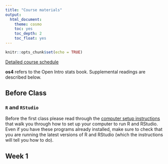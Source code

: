 ```yaml
---
title: "Course materials"
output:
  html_document:
    theme: cosmo
    toc: yes
    toc_depth: 2
    toc_float: yes
---
```


```r
knitr::opts_chunk$set(echo = TRUE)
```

[Detailed course schedule](https://docs.google.com/spreadsheets/d/1mXiC1klEjeeztOCGuBMXr5mjLeA2r6amJt77Yglg2M4/edit?usp=sharing)

**os4** refers to the Open Intro stats book. Supplemental readings are described below. 

## Before Class 

### `R` and `RStudio`

Before the first class please read through the [computer setup instructions](https://elahi.github.io/00-setup-R.html) that walk you through how to set up your computer to run R and RStudio. Even if you have these programs already installed, make sure to check that you are running the latest versions of R and RStudio (which the instructions will tell you how to do). 

## Week 1

<!-- - [Introduction to course](slides/course_intro.pdf)  -->
<!-- - [Data collection](slides/data_collection.pdf) -->
<!-- - [Mussel measurements](https://docs.google.com/spreadsheets/d/1Dh0-o0Ot6VsAXBCFV4VzEOrx538wM92Va2DjYhPoLA0/edit#gid=0) -->

<!-- *Prep for Wednesday*   -->
<!-- Install R and Rstudio on your computer (if you haven't already!), and read the following website:   -->
<!-- https://datacarpentry.org/R-ecology-lesson/00-before-we-start.html -->

<!-- When you get to the part about the working directory - create a new folder on your desktop called `biohopk-174`.  We will work from within this folder on Wednesday. In this folder, create an Rstudio project (`biohopk-174.Rproj`), as well as the following folders: -->

<!--   - data -->
<!--   - data_output -->
<!--   - docs -->
<!--   - figs -->
<!--   - scripts -->

<!-- *If you are having trouble installing RStudio please seek help from Robin or Nicole* -->

<!-- ### Wednesday -->

<!-- [Intro to R and Rstudio](https://datacarpentry.org/R-ecology-lesson/01-intro-to-r.html) -->

<!-- The first assignment is [here](oiLabs-elahi/intro_to_r/intro_to_r.pdf). I suggest that you work through the material first in a plain R script (file name ends with `.R`). Once you are comfortable with the basics of plotting from vectors within a dataframe, then write up the answers to the questions in an `.Rmd` file. A tutorial on using .Rmd files is [here](https://elahi.github.io/01-B-Rmarkdown-intro.html), and we'll get some practice using `.Rmd` files next Monday.  -->

<!-- ## Week 2 -->
<!-- ### Monday -->

<!-- - Quiz 1 -->
<!-- - Finish up data collection -->
<!-- - Examining numerical and categorical data; data viz -->

<!-- ### Wednesday -->

<!-- - Examining numerical and categorical data; data viz -->
<!-- - In advance of class, please read and work through: -->
<!--     - https://r4ds.had.co.nz/data-visualisation.html -->

<!-- - The second assignment is [here](oiLabs-elahi/intro_to_data/intro_to_data.pdf), and due in one week.  -->

<!-- ## Week 3 -->
<!-- ### Monday -->

<!-- - Quiz 2 -->
<!-- - Introduction to probability -->

<!-- ### Wednesday -->

<!-- - Conditional probability, Bayes theorem, and Bayesian inference -->
<!-- - The third assignment is [here](oiLabs-elahi/probability/probability.html), and due in one week.  -->
<!--     - Note that I've added some tips on how to format your Rmd file so that the resulting word document is easy to read: -->
<!--     - https://raw.githubusercontent.com/elahi/xdp/master/oiLabs-elahi/rmd_hw_tips/rmd_hw_tips.Rmd -->
<!--     - You can see the rendered word file [here](oiLabs-elahi/rmd_hw_tips/rmd_hw_tips.docx) -->
<!--     - As further examples, I've posted the .Rmd file and the corresponding word output for the first assignment (birth_records_xxx) in the github repository [here](https://github.com/elahi/xdp/tree/master/oiLabs-elahi/intro_to_r) -->

<!-- ## Week 4 -->

<!-- ### Monday -->

<!-- - Quiz 3 -->
<!-- - The normal distribution -->
<!-- - Practice with the normal distribution in R [here](oiLabs-elahi/normal_distribution/normal_distribution.html) -->

<!-- ### Wednesday -->

<!-- - Probability distributions, sampling distributions and the central limit theorem -->
<!-- - The fourth assignment is [here](oiLabs-elahi/sampling_distributions/sampling_distributions.html), and due in one week.  -->

<!-- ## Week 5 -->

<!-- ### Monday -->

<!-- - Quiz 4 -->
<!-- - [Displaying uncertainty in figures](primers/primer_displaying_uncertainty.pdf) -->
<!-- - [Practice with confidence intervals](oiLabs-elahi/confidence_intervals/confidence_intervals.html) -->

<!-- ### Wednesday -->

<!-- - Hypothesis testing -->
<!-- - Paper discussion, [Amrhein et al. 2019](https://www.nature.com/articles/d41586-019-00857-9) (paper is on google team drive) -->
<!-- - The fifth assignment is [here](oiLabs-elahi/inf_for_numerical_data/inf_for_numerical_data.html), and due in one week.  -->

<!-- ## Week 6 -->

<!-- ### Monday -->

<!-- - Quiz 5 -->
<!-- - T-tests -->

<!-- ### Wednesday -->

<!-- - Type 1 and 2 errors; power analysis -->
<!-- - The sixth assignment is [here](oiLabs-elahi/inf_for_numerical_data_2/inf_for_numerical_data_2.html), and due in one week.  -->

<!-- ## Week 7 -->

<!-- ### Monday -->

<!-- - Quiz 6 -->
<!-- - Intro to ANOVA[primer](primers/primer_anova_1.pdf) -->

<!-- ### Wednesday -->

<!-- - More ANOVA: [slides](slides/slides_anova_1.html) -->
<!-- - The seventh assignment is [here](oiLabs-elahi/anova/anova_lab.html), and due next Wednesday.  -->

<!-- ## Week 8 -->

<!-- ### Monday -->

<!-- - Quiz 7   -->
<!-- - Intro to regression -->

<!-- ### Wednesday -->

<!-- - Regression [slides](slides/slides_regression.html)   -->
<!-- - Simulating regression [R script](primers/regression_simulation.R)   -->
<!-- - The eighth assignment is [here](oiLabs-elahi/simple_regression/simple_regression.html), and due next Wednesday.  -->

<!-- ## Week 9 -->

<!-- ### Wednesday -->

<!-- - Quiz 8 is on Canvas (closes at 1pm)   -->
<!-- - Linear models [slides](slides/slides_linear_models.html)   -->

<!-- ## Week 10 -->

<!-- ### Monday -->

<!-- - Randomized complete block ANOVA [slides](slides/slides_anova_2.html)   -->
<!-- - Nested ANOVA [primer](primers/primer_anova_nested.pdf)  -->

<!-- ### Wednesday -->

<!-- - Factorial ANOVA [slides](slides/slides_anova_factorial.html)   -->
<!-- - Pick up take-home final, due 5pm on 10 June -->



